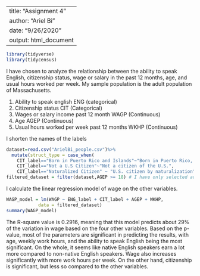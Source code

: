 
---
title: "Assignment 4"
author: "Ariel Bi"
date: "9/26/2020"
output: html_document
---

```r
library(tidyverse)
library(tidycensus)
```

I have chosen to analyze the relationship between the ability to speak English, citizenship status, wage or salary in the past 12 months, age, and usual hours worked per week. My sample population is the adult population of Massachusetts.

1. Ability to speak english ENG (categorical)
2. Citizenship status CIT (Categorical)
3. Wages or salary income past 12 month WAGP (Continuous)
4. Age AGEP (Continuous)
5. Usual hours worked per week past 12 months WKHP (Continuous)

I shorten the names of the labels
```r
dataset=read.csv("ArielBi_people.csv")%>%
  mutate(struct_type = case_when(
    CIT_label=="Born in Puerto Rico and Islands"~"Born in Puerto Rico, Guam, the U.S. Virgin Islands, or the Northern Marianas",
    CIT_label=="Not a U.S Citizen"~"Not a citizen of the U.S.",
    CIT_label=="Naturalized Citizen" ~ "U.S. citizen by naturalization"))
filtered_dataset = filter(dataset,AGEP >= 18) # I have only selected adults over the age of 18.
```

I calculate the linear regression model of wage on the other variables.
```r
WAGP_model = lm(WAGP ~ ENG_label + CIT_label + AGEP + WKHP, 
            data = filtered_dataset)
summary(WAGP_model)
```
The R-square value is 0.2916, meaning that this model predicts about 29% of the variation in wage based on the four other variables. Based on the p-value, most of the parameters are significant in predicting the results, with age, weekly work hours, and the ability to speak English being the most significant. On the whole, it seems like native English speakers earn a lot more compared to non-native English speakers. Wage also increases significantly with more work hours per week. On the other hand, citizenship is significant, but less so compared to the other variables. 

